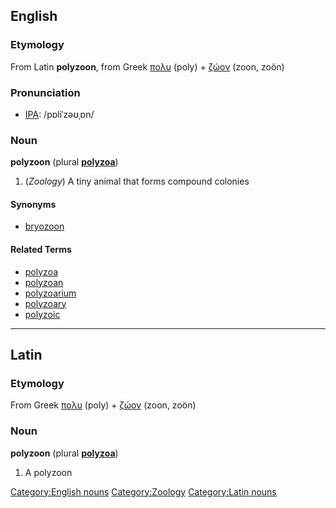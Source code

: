 ==English==
===Etymology===
From Latin '''polyzoon''', from Greek [[πολυ]] (poly) + [[ζώον]] (zoon, zoön)

===Pronunciation===
* [[Wiktionary:Pronunciation_key|IPA]]: /pɒliˈzəʊˌɒn/

===Noun===
'''polyzoon''' (plural '''[[polyzoa]]''')
# (''Zoology'') A tiny animal that forms compound colonies

====Synonyms====
* [[bryozoon]]

====Related Terms====
* [[polyzoa]]
* [[polyzoan]]
* [[polyzoarium]]
* [[polyzoary]]
* [[polyzoic]]

----

==Latin==
===Etymology===
From Greek [[πολυ]] (poly) + [[ζώον]] (zoon, zoön)

===Noun===
'''polyzoon''' (plural '''[[polyzoa]]''')
# A polyzoon

[[Category:English nouns]][[Category:Zoology]][[Category:Latin nouns]]